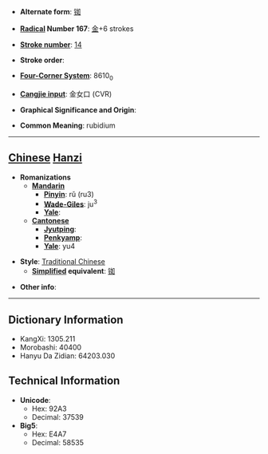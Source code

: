 * '''Alternate form''': [[铷]]

* '''[[Wiktionary:Chinese radical index| Radical]] Number 167''': [[Wiktionary:Chinese radical index 金|金]]+6 strokes

* '''[[Wiktionary:Chinese total strokes index|Stroke number]]''': [[Wiktionary:Chinese total strokes index 14|14]]

* '''Stroke order''': 

* '''[[Wiktionary:Chinese four corner index|Four-Corner System]]''': 8610<sub>0</sub>

* '''[[Wiktionary:Chinese Cangjie index|Cangjie input]]''': 金女口 (CVR)

* '''Graphical Significance and Origin''': 

* '''Common Meaning''': rubidium

----

== [[Chinese]] [[Hanzi]] ==

* '''Romanizations'''
** '''[[Mandarin]]'''
*** '''[[Pinyin]]''': rǔ (ru3)
*** '''[[Wade-Giles]]''': ju<sup>3</sup>
*** '''[[Yale]]''': 
** '''[[Cantonese]]'''
*** '''[[Jyutping]]''':
*** '''[[Penkyamp]]''': 
*** '''[[Yale]]''': yu4

* '''Style''': [[Traditional Chinese]] 
** '''[[Simplified Chinese|Simplified]] equivalent''': [[铷]]

* '''Other info''': 

----

== Dictionary Information ==

* KangXi: 1305.211
* Morobashi: 40400
* Hanyu Da Zidian: 64203.030

== Technical Information ==

* '''Unicode''':
** Hex: 92A3
** Decimal: 37539
* '''Big5''':
** Hex: E4A7
** Decimal: 58535